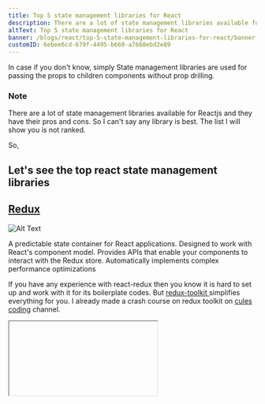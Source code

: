 ```yaml
--- 
title: Top 5 state management libraries for React
description: There are a lot of state management libraries available for Reactjs. Here you will learn about the 5 most popular state management libraries.  In case if you don't know, simply State management libraries are used for passing the props to children components without prop drilling.
altText: Top 5 state management libraries for React
banner: /blogs/react/top-5-state-management-libraries-for-react/banner.png
customID: 6ebee6cd-679f-4495-b669-a7660ebd2e89
---
```


In case if you don't know, simply State management libraries are used for passing the props to children components without prop drilling.

### Note

There are a lot of state management libraries available for Reactjs and they have their pros and cons. So I can't say any library is best. The list I will show you is not ranked.

So, 

## Let's see the top react state management libraries

## [ Redux ](https://react-redux.js.org/)

![Alt Text](https://dev-to-uploads.s3.amazonaws.com/uploads/articles/erjck90ysagn43xlc1m5.png)

A predictable state container for React applications. Designed to work with React's component model. Provides APIs that enable your components to interact with the Redux store. Automatically implements complex performance optimizations

If you have any experience with react-redux then you know it is hard to set up
and work with it for its boilerplate codes. But [ redux-toolkit ](https://redux-toolkit.js.org/) simplifies everything for you. I already made a crash course on redux toolkit on [cules coding](https://www.youtube.com/channel/UCBaGowNYTUsm3IDaHbLRMYw?sub_confirmation=1) channel.

<Iframe videoID='rSa8sUC8m_4'  /> 

If you like the video, please consider subscribing to the channel.

## [MobX](https://mobx.js.org/README.html)

![Alt Text](https://dev-to-uploads.s3.amazonaws.com/uploads/articles/mpptpolti2546lu81eql.png)

MobX is a battle-tested library that makes state management simple and scalable by transparently applying functional reactive programming (TFRP). The philosophy behind MobX is simple:

  - Straightforward
  - Effortless optimal rendering
  - Architectural freedom

## [Recoil](https://recoiljs.org/)

![Alt Text](https://dev-to-uploads.s3.amazonaws.com/uploads/articles/1djfjvb1kjrj1eh78xpc.png)

- Minimal and Reactish. Recoil works and thinks like React.
- Data flow graph. Derived data and asynchronous queries are tamed with pure functions and efficient subscriptions.
- Cross-App Observation. Implement persistence, routing, time-travel debugging, or undo by observing all state changes across your app, without impairing code-splitting.


## [ Akita ](https://datorama.github.io/akita/)

![Alt Text](https://dev-to-uploads.s3.amazonaws.com/uploads/articles/iuqpym0rmzqef0xwwoyd.png)

- Akita is a state management pattern, built on top of RxJS, which takes the idea of multiple data stores from Flux and the immutable updates from Redux, along with the concept of streaming data, to create the Observable Data Store model.

- Akita encourages simplicity. It saves you the hassle of creating boilerplate code and offers powerful tools with a moderate learning curve, suitable for both experienced and inexperienced developers alike.

- Akita is based on object-oriented design principles instead of functional programming, so developers with OOP experience should feel right at home. Its opinionated structure provides your team with a fixed pattern that cannot be deviated from.

## [ Hookstate ](https://hookstate.js.org/)

![Alt Text](https://dev-to-uploads.s3.amazonaws.com/uploads/articles/59vrlduut7b2jxoi4qk0.png)

The simple but incredibly fast and flexible state management that is based on React state hook

- Concise, pragmatic but flexible API. Very easy to learn.
- Incredible performance based on a unique method for tracking used/rendered and updated state segments. Ideal solution for huge states and very frequent updates.
- Small core library packed with features: global states, local states, asynchronously loaded states, partial state updates, deeply nested state updates, and a lot more.
- Complete type inference for any complexity of structures of managed state data.
- Extend or customize your state hooks with a plugins system.

There are a lot of libraries available. But

### Which one should you use?
It depends on you. Test some libraries first. Pick the one that works for you. 

I love redux. It is very easy to use with the Redux toolkit.


